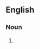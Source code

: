 {{also|middle C's}}

==English==

===Noun===
{{head|en|noun plural form}}

# {{plural of|middle C|lang=en}}